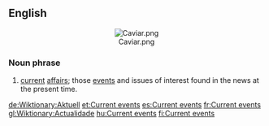 ==English==
<center>[[Image:Caviar.png]]</center>
===Noun phrase===
#[[current]] [[affairs]]; those [[event]]s and issues of interest found in the news at the present time.

[[de:Wiktionary:Aktuell]]
[[et:Current events]]
[[es:Current events]]
[[fr:Current events]]
[[gl:Wiktionary:Actualidade]]
[[hu:Current events]]
[[fi:Current events]]
